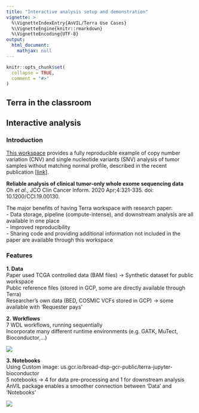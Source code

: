 ```yaml
---
title: "Interactive analysis setup and demonstration"
vignette: >
  %\VignetteIndexEntry{AnVIL/Terra Use Cases}
  %\VignetteEngine{knitr::rmarkdown}
  %\VignetteEncoding{UTF-8}
output:
  html_document:
    mathjax: null
---
```



```r
knitr::opts_chunk$set(
  collapse = TRUE,
  comment = "#>"
)
```


## Terra in the classroom 


## Interactive analysis
### Introduction
[This workspace](https://app.terra.bio/#workspaces/waldronlab-terra/Tumor_Only_CNV) provides a fully reproducible example of copy number variation (CNV) and single nucleotide variants (SNV) analysis of tumor samples without matching normal profile, described in the recent publication [[link](https://ascopubs.org/doi/10.1200/CCI.19.00130)].    

**Reliable analysis of clinical tumor-only whole exome sequencing data**       
Oh *et al.*, JCO Clin Cancer Inform. 2020 Apr;4:321-335. doi: 10.1200/CCI.19.00130.   

The major benefits of having Terra workspace with research paper:   
- Data storage, pipeline (compute-intense), and downstream analysis are all available in one place   
- Improved reproducibility   
- Sharing code and providing additional information not included in the paper are available through this workspace   


### Features
**1. Data**   
Paper used TCGA controlled data (BAM files) → Synthetic dataset for public workspace   
Public reference files (stored in GCP, some are directly available through Terra)   
Researcher’s own data (BED, COSMIC VCFs stored in GCP) → some available with ‘Requester pays’   

**2. Workflows**   
7 WDL workflows, running sequentially   
Incorporate many different runtime environments (e.g. GATK, MuTect, Bioconductor,...)

![](workflows.png)

**3. Notebooks**   
Using Custom image: us.gcr.io/broad-dsp-gcr-public/terra-jupyter-bioconductor    
5 notebooks → 4 for data pre-processing and 1 for downstream analysis   
AnVIL package enables a smoother connection between ‘Data’ and ‘Notebooks’   

![](notebooks.png)

